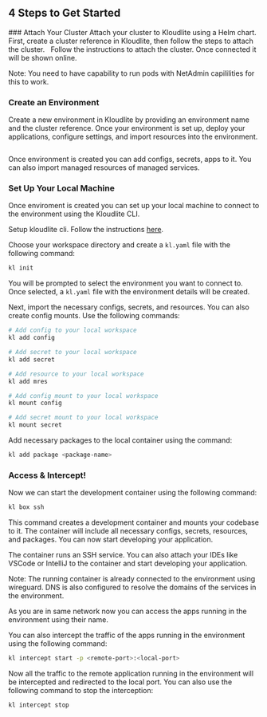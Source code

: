 
## 4 Steps to Get Started

<Steps>
### Attach Your Cluster
Attach your cluster to Kloudlite using a Helm chart. First, create a cluster reference in Kloudlite, then follow the steps to attach the cluster.
<img src="/attach-cluster-1.png" alt="" className="wb-p-3xl wb-mt-3xl wb-bg-white" />

<img src="/attach-cluster-2.png" alt="" className="wb-p-3xl wb-mt-3xl wb-bg-white" />
Follow the instructions to attach the cluster. Once connected it will be shown online.

Note: You need to have capability to run pods with NetAdmin capililities for this to work.

### Create an Environment
Create a new environment in Kloudlite by providing an environment name and the cluster 
reference. Once your environment is set up, deploy your applications, configure settings, 
and import resources into the environment.

<img src="/create-environment.png" alt="" className="wb-p-3xl wb-mt-3xl wb-bg-white" />

Once environment is created you can add configs, secrets, apps to it. You can also import 
managed resources of managed services.

### Set Up Your Local Machine
Once enviroment is created you can set up your local machine to connect to the environment 
using the Kloudlite CLI.

Setup kloudlite cli. Follow the instructions [here](https://github.com/kloudlite/kl).

Choose your workspace directory and create a `kl.yaml` file with the following command:
```bash
kl init
```

You will be prompted to select the environment you want to connect to. Once selected, a `kl.yaml` file with the environment details will be created.

Next, import the necessary configs, secrets, and resources. You can also create config mounts. Use the following commands:

```bash
# Add config to your local workspace
kl add config

# Add secret to your local workspace
kl add secret

# Add resource to your local workspace
kl add mres

# Add config mount to your local workspace
kl mount config

# Add secret mount to your local workspace
kl mount secret
```

Add necessary packages to the local container using the command:

```bash
kl add package <package-name>
```

### Access & Intercept!

Now we can start the development container using the following command:

```bash
kl box ssh
```

This command creates a development container and mounts your codebase to it. The container will include all necessary configs, secrets, resources, and packages. You can now start developing your application.

The container runs an SSH service. You can also attach your IDEs like VSCode or IntelliJ to the container and start developing your application.

Note: The running container is already connected to the environment using wireguard. DNS is also configured
to resolve the domains of the services in the environment.

As you are in same network now you can access the apps running in the environment using their name. 

You can also intercept the traffic of the apps running in the environment using the following command:

```bash
kl intercept start -p <remote-port>:<local-port>
```

Now all the traffic to the remote application running in the environment will be 
intercepted and redirected to the local port. You can also use the following command to stop the interception:

```bash
kl intercept stop
```

</Steps>


<div className="wb-p-3xl wb-mt-3xl" />